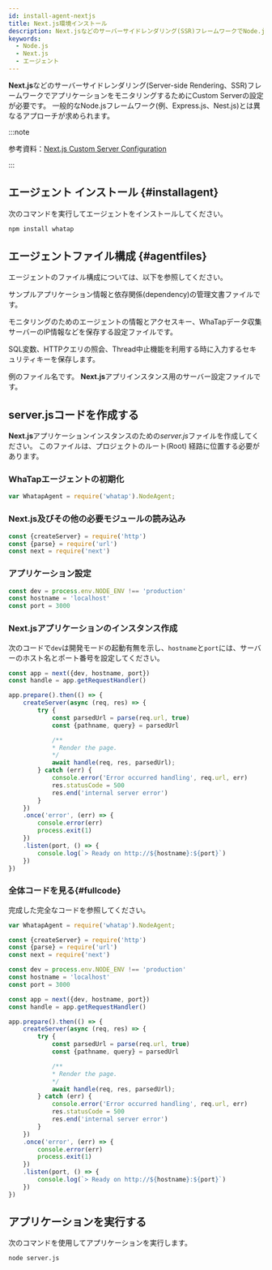 ```yaml
---
id: install-agent-nextjs
title: Next.js環境インストール
description: Next.jsなどのサーバーサイドレンダリング(SSR)フレームワークでNode.jsアプリケーションモニタリングのためのCustom Server設定を案内します。
keywords:
  - Node.js
  - Next.js
  - エージェント
---
```


**Next.js**などのサーバーサイドレンダリング(Server-side Rendering、SSR)フレームワークでアプリケーションをモニタリングするためにCustom Serverの設定が必要です。 一般的なNode.jsフレームワーク(例、Express.js、Nest.js)とは異なるアプローチが求められます。

:::note

参考資料：[Next.js Custom Server Configuration](https://nextjs.org/docs/pages/building-your-application/configuring/custom-server)

:::

<Steps>

## エージェント インストール {#installagent}

次のコマンドを実行してエージェントをインストールしてください。

```bash title="BASH"
npm install whatap
```

## エージェントファイル構成 {#agentfiles}

エージェントのファイル構成については、以下を参照してください。

<Filetree name="whatap" open>

<FiletreeItem name="package.json" type="file">サンプルアプリケーション情報と依存関係(dependency)の管理文書ファイルです。</FiletreeItem>

<FiletreeItem name="whatap.conf" type="file">モニタリングのためのエージェントの情報とアクセスキー、WhaTapデータ収集サーバーのIP情報などを保存する設定ファイルです。</FiletreeItem>

<FiletreeItem name="security.conf (or paramkey.txt)" type="file">SQL変数、HTTPクエリの照会、Thread中止機能を利用する時に入力するセキュリティキーを保存します。</FiletreeItem>

<FiletreeItem name="server.js" type="file">例のファイル名です。 **Next.js**アプリインスタンス用のサーバー設定ファイルです。</FiletreeItem>

</Filetree>

## server.jsコードを作成する

**Next.js**アプリケーションインスタンスのための*server.js*ファイルを作成してください。 このファイルは、プロジェクトのルート(Root) 経路に位置する必要があります。

### WhaTapエージェントの初期化

```javascript title="server.js"
var WhatapAgent = require('whatap').NodeAgent;
```

### Next.js及びその他の必要モジュールの読み込み

```javascript title="server.js"
const {createServer} = require('http')
const {parse} = require('url')
const next = require('next')
```

### アプリケーション設定

```javascript title="server.js"
const dev = process.env.NODE_ENV !== 'production'
const hostname = 'localhost'
const port = 3000
```

### Next.jsアプリケーションのインスタンス作成

次のコードで`dev`は開発モードの起動有無を示し、`hostname`と`port`には、サーバーのホスト名とポート番号を設定してください。

```javascript title="server.js"
const app = next({dev, hostname, port})
const handle = app.getRequestHandler()

app.prepare().then(() => {
    createServer(async (req, res) => {
        try {
            const parsedUrl = parse(req.url, true)
            const {pathname, query} = parsedUrl

            /**
            * Render the page.
            */
            await handle(req, res, parsedUrl);
        } catch (err) {
            console.error('Error occurred handling', req.url, err)
            res.statusCode = 500
            res.end('internal server error')
        }
    })
    .once('error', (err) => {
        console.error(err)
        process.exit(1)
    })
    .listen(port, () => {
        console.log(`> Ready on http://${hostname}:${port}`)
    })
})
```

### 全体コードを見る{#fullcode}

完成した完全なコードを参照してください。

```javascript title="server.js"
var WhatapAgent = require('whatap').NodeAgent;

const {createServer} = require('http')
const {parse} = require('url')
const next = require('next')

const dev = process.env.NODE_ENV !== 'production'
const hostname = 'localhost'
const port = 3000

const app = next({dev, hostname, port})
const handle = app.getRequestHandler()

app.prepare().then(() => {
    createServer(async (req, res) => {
        try {
            const parsedUrl = parse(req.url, true)
            const {pathname, query} = parsedUrl

            /**
            * Render the page.
            */
            await handle(req, res, parsedUrl);
        } catch (err) {
            console.error('Error occurred handling', req.url, err)
            res.statusCode = 500
            res.end('internal server error')
        }
    })
    .once('error', (err) => {
        console.error(err)
        process.exit(1)
    })
    .listen(port, () => {
        console.log(`> Ready on http://${hostname}:${port}`)
    })
})
```

## アプリケーションを実行する

次のコマンドを使用してアプリケーションを実行します。

```bash title="SH"
node server.js
```

</Steps>


<NextSteps />

